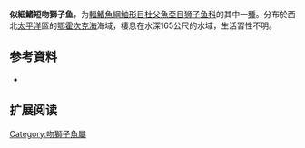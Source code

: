 {{Speciesbox
| name = 似細鰭短吻獅子魚
| status = NE
| status_system = 
| image = 
| genus = Careproctus
| species = rastrinoides
| authority = [[Schmidt|Schmidt]], 1950
| synonyms = 
}}

'''似細鰭短吻獅子鱼'''，为[[輻鰭魚綱|輻鰭魚綱]][[鮋形目|鮋形目]][[杜父魚亞目|杜父魚亞目]][[狮子鱼科|狮子鱼科]]的其中一[[種|種]]。分布於西北[[太平洋|太平洋]]區的[[鄂霍次克海|鄂霍次克海]]海域，棲息在水深165公尺的水域，生活習性不明。

== 参考資料 ==
*{{FishBase_species|genus=Careproctus|species=rastrinoides|year=2011|month=12}}
== 扩展阅读 ==
{{refbegin}}
{{wikispecies-inline|Careproctus rastrinoides|似細鰭短吻獅子魚}}
{{refend}}
{{Taxonbar|from=Q2664771}}

[[Category:吻獅子魚屬|Category:吻獅子魚屬]]